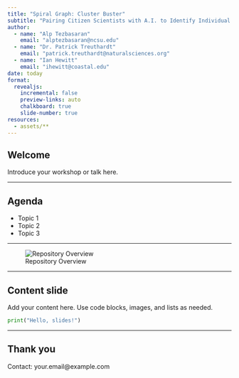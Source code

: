 ```yaml
---
title: "Spiral Graph: Cluster Buster"
subtitle: "Pairing Citizen Scientists with A.I. to Identify Individual Arms in Spiral Galaxies"
author: 
  - name: "Alp Tezbasaran"
    email: "alptezbasaran@ncsu.edu"
  - name: "Dr. Patrick Treuthardt"
    email: "patrick.treuthardt@naturalsciences.org"
  - name: "Ian Hewitt"
    email: "ihewitt@coastal.edu"
date: today
format:
  revealjs:
    incremental: false
    preview-links: auto
    chalkboard: true
    slide-number: true
resources:
  - assets/**
---
```


## Welcome

Introduce your workshop or talk here.

---

## Agenda

- Topic 1
- Topic 2
- Topic 3

---

![Repository Overview](../assets/repo.png)


---

## Content slide

Add your content here. Use code blocks, images, and lists as needed.

```python
print("Hello, slides!")
```

---

## Thank you

Contact: your.email@example.com


